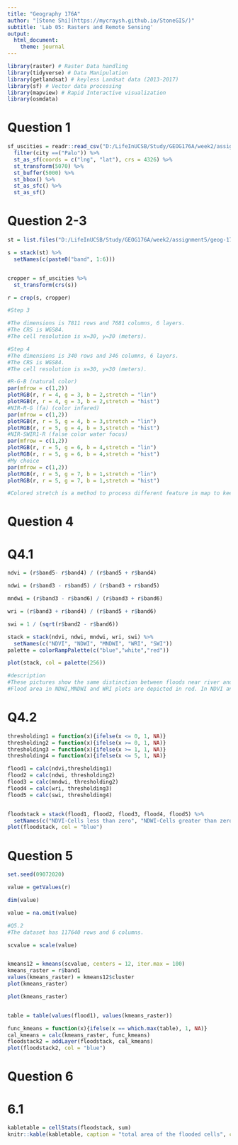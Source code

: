 ```yaml
---
title: "Geography 176A"
author: "[Stone Shi](https://mycraysh.github.io/StoneGIS/)"
subtitle: 'Lab 05: Rasters and Remote Sensing'
output:
  html_document:
    theme: journal
---
```

```r
library(raster) # Raster Data handling
library(tidyverse) # Data Manipulation
library(getlandsat) # keyless Landsat data (2013-2017)
library(sf) # Vector data processing
library(mapview) # Rapid Interactive visualization
library(osmdata)
```


# Question 1

```r
sf_uscities = readr::read_csv("D:/LifeInUCSB/Study/GEOG176A/week2/assignment5/geog-176A-labs/data/uscities.csv") %>% 
  filter(city ==("Palo")) %>% 
  st_as_sf(coords = c("lng", "lat"), crs = 4326) %>%
  st_transform(5070) %>% 
  st_buffer(5000) %>% 
  st_bbox() %>% 
  st_as_sfc() %>% 
  st_as_sf()

```
# Question 2-3


```r

st = list.files("D:/LifeInUCSB/Study/GEOG176A/week2/assignment5/geog-176A-labs/data", full.names = TRUE, pattern = "TIF")

s = stack(st) %>% 
  setNames(c(paste0("band", 1:6)))


cropper = sf_uscities %>% 
  st_transform(crs(s))

r = crop(s, cropper)

#Step 3

#The dimensions is 7811 rows and 7681 columns, 6 layers. 
#The CRS is WGS84.
#The cell resolution is x=30, y=30 (meters). 

#Step 4
#The dimensions is 340 rows and 346 columns, 6 layers. 
#The CRS is WGS84.
#The cell resolution is x=30, y=30 (meters). 
```


```r

#R-G-B (natural color)
par(mfrow = c(1,2))
plotRGB(r, r = 4, g = 3, b = 2,stretch = "lin")
plotRGB(r, r = 4, g = 3, b = 2,stretch = "hist")
#NIR-R-G (fa) (color infared)
par(mfrow = c(1,2))
plotRGB(r, r = 5, g = 4, b = 3,stretch = "lin")
plotRGB(r, r = 5, g = 4, b = 3,stretch = "hist")
#NIR-SWIR1-R (false color water focus)
par(mfrow = c(1,2))
plotRGB(r, r = 5, g = 6, b = 4,stretch = "lin")
plotRGB(r, r = 5, g = 6, b = 4,stretch = "hist")
#My choice
par(mfrow = c(1,2))
plotRGB(r, r = 5, g = 7, b = 1,stretch = "lin")
plotRGB(r, r = 5, g = 7, b = 1,stretch = "hist")

#Colored stretch is a method to process different feature in map to keep a visual track. This method adjusts the brightness of a certain wave band to improve its identification and avoid confusion with other types of data.
```

# Question 4
# Q4.1
```r
ndvi = (r$band5- r$band4) / (r$band5 + r$band4)

ndwi = (r$band3 - r$band5) / (r$band3 + r$band5)

mndwi = (r$band3 - r$band6) / (r$band3 + r$band6)

wri = (r$band3 + r$band4) / (r$band5 + r$band6)

swi = 1 / (sqrt(r$band2 - r$band6))

stack = stack(ndvi, ndwi, mndwi, wri, swi) %>% 
  setNames(c("NDVI", "NDWI", "MNDWI", "WRI", "SWI"))
palette = colorRampPalette(c("blue","white","red"))

plot(stack, col = palette(256))

#description
#These pictures show the same distinction between floods near river and land, but with different coloration.
#Flood area in NDWI,MNDWI and WRI plots are depicted in red. In NDVI and SWI plots, floods are drawed in blue.
```

# Q4.2
```r
thresholding1 = function(x){ifelse(x <= 0, 1, NA)}
thresholding2 = function(x){ifelse(x >= 0, 1, NA)}
thresholding3 = function(x){ifelse(x >= 1, 1, NA)}
thresholding4 = function(x){ifelse(x <= 5, 1, NA)}

flood1 = calc(ndvi,thresholding1)
flood2 = calc(ndwi, thresholding2)
flood3 = calc(mndwi, thresholding2)
flood4 = calc(wri, thresholding3)
flood5 = calc(swi, thresholding4)


floodstack = stack(flood1, flood2, flood3, flood4, flood5) %>%
  setNames(c("NDVI-Cells less than zero", "NDWI-Cells greater than zero", "MNDWI-Cells greater than zero", "WRI-Cells greater than 1", "SWI-Cells less than 5"))
plot(floodstack, col = "blue")
```

# Question 5
```r
set.seed(09072020)

value = getValues(r)

dim(value)

value = na.omit(value)

#Q5.2
#The dataset has 117640 rows and 6 columns.

scvalue = scale(value)


kmeans12 = kmeans(scvalue, centers = 12, iter.max = 100)
kmeans_raster = r$band1
values(kmeans_raster) = kmeans12$cluster
plot(kmeans_raster)

plot(kmeans_raster)


table = table(values(flood1), values(kmeans_raster))

func_kmeans = function(x){ifelse(x == which.max(table), 1, NA)}
cal_kmeans = calc(kmeans_raster, func_kmeans)
floodstack2 = addLayer(floodstack, cal_kmeans)
plot(floodstack2, col = "blue")
```

# Question 6
# 6.1
```r
kabletable = cellStats(floodstack, sum)
knitr::kable(kabletable, caption = "total area of the flooded cells", col.names = ("Number"))
```

